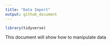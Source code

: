 ```yaml
---
title: "Data Import"
output: github_document
---
```


```r
library(tidyverse)
```

This document will show how to manipulate data 


